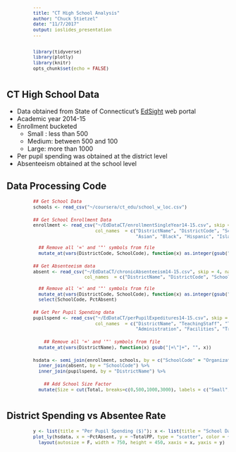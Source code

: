 ```yaml
---
title: "CT High School Analysis"
author: "Chuck Stietzel"
date: "11/7/2017"
output: ioslides_presentation
---
```


<style type="text/css">
pre {
  font-size: 12px;
  line-height: 16px;
  padding: 0px 0px 10px 60px;
}
</style>

```r
library(tidyverse)
library(plotly)
library(knitr)
opts_chunk$set(echo = FALSE)

```

## CT High School Data
- Data obtained from State of Connecticut's [EdSight](http://edsight.ct.gov/SASPortal/main.do) web portal
- Academic year 2014-15
- Enrollment bucketed
    - Small : less than 500
    - Medium: between 500 and 100
    - Large: more than 1000
- Per pupil spending was obtained at the district level
- Absenteeism obtained at the school level

## Data Processing Code {#codeslide}

```r
## Get School Data
schools <- read_csv("~/coursera/ct_edu/school_w_loc.csv")

## Get School Enrollment Data
enrollment <- read_csv("~/EdDataCT/enrollmentSingleYear14-15.csv", skip = 6, na = "*",
                       col_names  = c("DistrictName", "DistrictCode", "SchoolName", "SchoolCode", "NativeAmerican", 
                                      "Asian", "Black", "Hispanic", "Islander", "Mixed", "White", "Total")) %>% 
  
  ## Remove all '=' and '"' symbols from file
  mutate_at(vars(DistrictCode, SchoolCode), function(x) as.integer(gsub("[=\"]+", "", x)))

## Get Absenteeism data
absent <- read_csv("~/EdDataCT/chronicAbsenteeism14-15.csv", skip = 4, na = "*",
                   col_names  = c("DistrictName", "DistrictCode", "SchoolName", "SchoolCode", "PctAbsent")) %>% 
  
  ## Remove all '=' and '"' symbols from file
  mutate_at(vars(DistrictCode, SchoolCode), function(x) as.integer(gsub("[=\"]+", "", x))) %>%
  select(SchoolCode, PctAbsent)

## Get Per Pupil Spending data
pupilspend <- read_csv("~/EdDataCT/perPupilExpeditures14-15.csv", skip = 5, na = "N/A", 
                       col_names  = c("DistrictName", "TeachingStaff", "TeachingSupplies", "MediaServices", "StudentSupport", 
                                      "Administration", "Facilities", "Transportation", "Other", "TotalPP")) %>% 

    ## Remove all '=' and '"' symbols from file
  mutate_at(vars(DistrictName), function(x) gsub("[=\"]+", "", x))

hsdata <- semi_join(enrollment, schools, by = c("SchoolCode" = "OrganizationCode")) %>%
  inner_join(absent, by = "SchoolCode") %>%
  inner_join(pupilspend, by = "DistrictName") %>%

    ## Add School Size Factor
  mutate(Size = cut(Total, breaks=c(0,500,1000,3000), labels = c("Small", "Medium", "Large")))
```

## District Spending vs Absentee Rate

```r
y <- list(title = "Per Pupil Spending ($)"); x <- list(title = "School Days Missed (%)")
plot_ly(hsdata, x = ~PctAbsent, y = ~TotalPP, type = "scatter", color = ~Size, size = ~Total, text = ~SchoolName) %>%
  layout(autosize = F, width = 750, height = 450, xaxis = x, yaxis = y)
```

